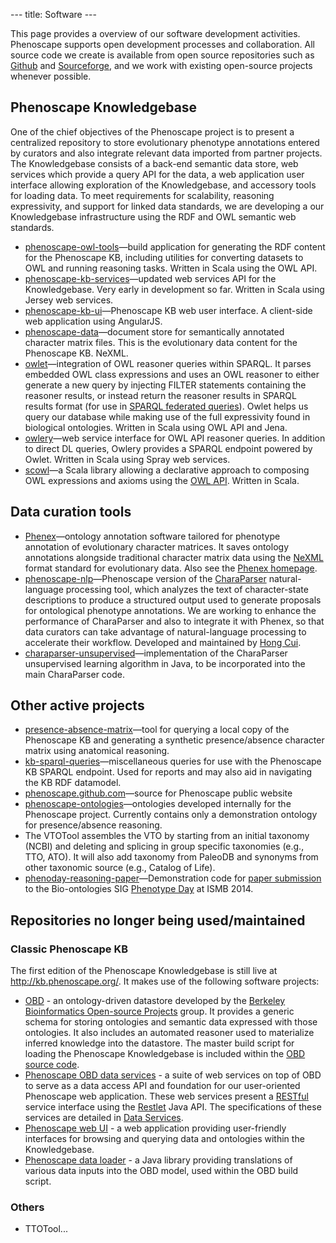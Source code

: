 ---
title: Software
---

This page provides a overview of our software development activities. Phenoscape supports open development processes and collaboration. All source code we create is available from open source repositories such as [http://github.com/phenoscape Github] and [http://sourceforge.net/projects/phenoscape/ Sourceforge], and we work with existing open-source projects whenever possible.

==Phenoscape Knowledgebase==
One of the chief objectives of the Phenoscape project is to present a centralized repository to store evolutionary phenotype annotations entered by curators and also integrate relevant data imported from partner projects. The Knowledgebase consists of a back-end semantic data store, web services  which provide a query API for the data, a web application user interface allowing exploration of the Knowledgebase, and accessory tools for loading data. To meet requirements for scalability, reasoning expressivity, and support for linked data standards, we are developing a our Knowledgebase infrastructure using the RDF and OWL semantic web standards.

* [http://github.com/phenoscape/phenoscape-owl-tools phenoscape-owl-tools]—build application for generating the RDF content for the Phenoscape KB, including utilities for converting datasets to OWL and running reasoning tasks. Written in Scala using the OWL API.
* [http://github.com/phenoscape/phenoscape-kb-services phenoscape-kb-services]—updated web services API for the Knowledgebase. Very early in development so far. Written in Scala using Jersey web services.
* [http://github.com/phenoscape/phenoscape-kb-ui phenoscape-kb-ui]—Phenoscape KB web user interface. A client-side web application using AngularJS.
* [http://github.com/phenoscape/phenoscape-data phenoscape-data]—document store for semantically annotated character matrix files. This is the evolutionary data content for the Phenoscape KB. NeXML.
* [http://github.com/phenoscape/owlet owlet]—integration of OWL reasoner queries within SPARQL. It parses embedded OWL class expressions and uses an OWL reasoner to either generate a new query by injecting FILTER statements containing the reasoner results, or instead return the reasoner results in SPARQL results format (for use in [http://www.w3.org/TR/sparql11-federated-query/ SPARQL federated queries]). Owlet helps us query our database while making use of the full expressivity found in biological ontologies. Written in Scala using OWL API and Jena.
* [http://github.com/phenoscape/owlery owlery]—web service interface for OWL API reasoner queries. In addition to direct DL queries, Owlery provides a SPARQL endpoint powered by Owlet. Written in Scala using Spray web services.
* [http://github.com/phenoscape/scowl scowl]—a Scala library allowing a declarative approach to composing OWL expressions and axioms using the [http://owlapi.sourceforge.net/ OWL API]. Written in Scala.

==Data curation tools==
* [http://github.com/phenoscape/Phenex Phenex]—ontology annotation software tailored for phenotype annotation of evolutionary character matrices. It saves ontology annotations alongside traditional character matrix data using the [http://www.nexml.org/ NeXML] format standard for evolutionary data. Also see the [[Phenex|Phenex homepage]].
* [http://github.com/phenoscape/phenoscape-nlp phenoscape-nlp]—Phenoscape version of the [[CharaParser]] natural-language processing tool, which analyzes the text of character-state descriptions to produce a structured output used to generate proposals for ontological phenotype annotations. We are working to enhance the performance of CharaParser and also to integrate it with Phenex, so that data curators can take advantage of natural-language processing to accelerate their workflow. Developed and maintained by [http://hongcui.faculty.arizona.edu Hong Cui].
* [http://github.com/phenoscape/charaparser-unsupervised charaparser-unsupervised]—implementation of the CharaParser unsupervised learning algorithm in Java, to be incorporated into the main CharaParser code.

==Other active projects==
* [http://github.com/phenoscape/presence-absence-matrix presence-absence-matrix]—tool for querying a local copy of the Phenoscape KB and generating a synthetic presence/absence character matrix using anatomical reasoning.
* [http://github.com/phenoscape/kb-sparql-queries kb-sparql-queries]—miscellaneous queries for use with the Phenoscape KB SPARQL endpoint. Used for reports and may also aid in navigating the KB RDF datamodel.
* [http://github.com/phenoscape/phenoscape.github.com phenoscape.github.com]—source for Phenoscape public website
* [http://github.com/phenoscape/phenoscape-ontologies phenoscape-ontologies]—ontologies developed internally for the Phenoscape project. Currently contains only a demonstration ontology for presence/absence reasoning.
* The VTOTool assembles the VTO by starting from an initial taxonomy (NCBI) and deleting and splicing in group specific taxonomies (e.g., TTO, ATO).  It will also add taxonomy from PaleoDB and synonyms from other taxonomic source (e.g., Catalog of Life).
* [http://github.com/phenoscape/phenoday-reasoning-paper phenoday-reasoning-paper]—Demonstration code for [http://phenoday2014.bio-lark.org/pdf/11.pdf paper submission] to the Bio-ontologies SIG [http://phenoday2014.bio-lark.org Phenotype Day] at ISMB 2014.

==Repositories no longer being used/maintained==
===Classic Phenoscape KB===
The first edition of the Phenoscape Knowledgebase is still live at http://kb.phenoscape.org/. It makes use of the following software projects:
* [http://berkeleybop.org/obd/ OBD] - an ontology-driven datastore developed by the [http://www.berkeleybop.org/ Berkeley Bioinformatics Open-source Projects] group. It provides a generic schema for storing ontologies and semantic data expressed with those ontologies. It also includes an automated reasoner used to materialize inferred knowledge into the datastore. The master build script for loading the Phenoscape Knowledgebase is included within the [http://obo.svn.sourceforge.net/svnroot/obo/OBDAPI/trunk OBD source code].
* [http://github.com/phenoscape/PhenoscapeOBD-WS Phenoscape OBD data services] - a suite of web services on top of OBD to serve as a data access API and foundation for our user-oriented Phenoscape web application.  These web services present a [http://en.wikipedia.org/wiki/Representational_State_Transfer RESTful] service interface using the [http://www.restlet.org/ Restlet] Java API. The specifications of these services are detailed in [[Data Services]].
* [http://github.com/phenoscape/PhenoscapeWeb Phenoscape web UI] - a web application providing user-friendly interfaces for browsing and querying data and ontologies within the Knowledgebase.
* [http://github.com/phenoscape/PhenoscapeDataLoader Phenoscape data loader] - a Java library providing translations of various data inputs into the OBD model, used within the OBD build script.
===Others===
* TTOTool...